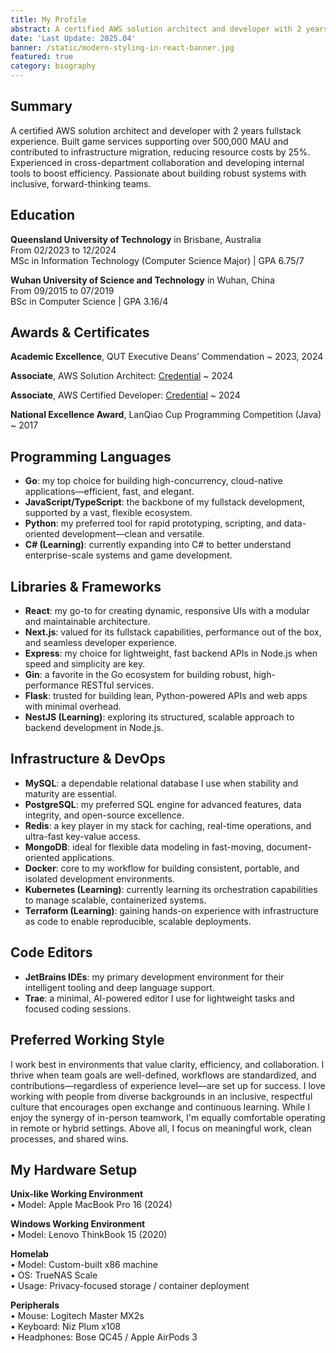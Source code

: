 ```yaml
---
title: My Profile
abstract: A certified AWS solution architect and developer with 2 years fullstack experience.
date: 'Last Update: 2025.04'
banner: /static/modern-styling-in-react-banner.jpg
featured: true
category: biography
---
```



## Summary
A certified AWS solution architect and developer with 2 years fullstack experience. Built game services supporting over 500,000 MAU and contributed to infrastructure migration, reducing resource costs by 25%. Experienced in cross-department collaboration and developing internal tools to boost efficiency. Passionate about building robust systems with inclusive, forward-thinking teams.

## Education
**Queensland University of Technology** in Brisbane, Australia  
From 02/2023 to 12/2024  
MSc in Information Technology (Computer Science Major) | GPA 6.75/7

**Wuhan University of Science and Technology** in Wuhan, China  
From 09/2015 to 07/2019  
BSc in Computer Science | GPA 3.16/4 


## Awards & Certificates

**Academic Excellence**, QUT Executive Deans’ Commendation
  ~ 2023, 2024

**Associate**, AWS Solution Architect: [Credential](https://www.credly.com/badges/8d20efe6-9220-42b6-beaa-79fc33e8f526)
  ~ 2024

**Associate**, AWS Certified Developer: [Credential](https://www.credly.com/badges/a6a64eed-74fe-412b-b691-0c9683f1ca97)
  ~ 2024

**National Excellence Award**, LanQiao Cup Programming Competition (Java)
  ~ 2017

## Programming Languages
- **Go**: my top choice for building high-concurrency, cloud-native applications—efficient, fast, and elegant.
- **JavaScript/TypeScript**: the backbone of my fullstack development, supported by a vast, flexible ecosystem.
- **Python**: my preferred tool for rapid prototyping, scripting, and data-oriented development—clean and versatile.
- **C# (Learning)**: currently expanding into C# to better understand enterprise-scale systems and game development.

## Libraries & Frameworks
- **React**: my go-to for creating dynamic, responsive UIs with a modular and maintainable architecture.
- **Next.js**: valued for its fullstack capabilities, performance out of the box, and seamless developer experience.
- **Express**: my choice for lightweight, fast backend APIs in Node.js when speed and simplicity are key.
- **Gin**: a favorite in the Go ecosystem for building robust, high-performance RESTful services.
- **Flask**: trusted for building lean, Python-powered APIs and web apps with minimal overhead.
- **NestJS (Learning)**: exploring its structured, scalable approach to backend development in Node.js.

## Infrastructure & DevOps
- **MySQL**: a dependable relational database I use when stability and maturity are essential.
- **PostgreSQL**: my preferred SQL engine for advanced features, data integrity, and open-source excellence.
- **Redis**: a key player in my stack for caching, real-time operations, and ultra-fast key-value access.
- **MongoDB**: ideal for flexible data modeling in fast-moving, document-oriented applications.
- **Docker**: core to my workflow for building consistent, portable, and isolated development environments.
- **Kubernetes (Learning)**: currently learning its orchestration capabilities to manage scalable, containerized systems.
- **Terraform (Learning)**: gaining hands-on experience with infrastructure as code to enable reproducible, scalable deployments.

## Code Editors
- **JetBrains IDEs**: my primary development environment for their intelligent tooling and deep language support.
- **Trae**: a minimal, AI-powered editor I use for lightweight tasks and focused coding sessions.

## Preferred Working Style
I work best in environments that value clarity, efficiency, and collaboration. I thrive when team goals are well-defined, workflows are standardized, and contributions—regardless of experience level—are set up for success. I love working with people from diverse backgrounds in an inclusive, respectful culture that encourages open exchange and continuous learning. While I enjoy the synergy of in-person teamwork, I'm equally comfortable operating in remote or hybrid settings. Above all, I focus on meaningful work, clean processes, and shared wins.

## My Hardware Setup
**Unix-like Working Environment**  
• Model: Apple MacBook Pro 16 (2024)

**Windows Working Environment**  
• Model: Lenovo ThinkBook 15 (2020)

**Homelab**  
• Model: Custom-built x86 machine  
• OS: TrueNAS Scale  
• Usage: Privacy-focused storage / container deployment

**Peripherals**  
• Mouse: Logitech Master MX2s  
• Keyboard: Niz Plum x108  
• Headphones: Bose QC45 / Apple AirPods 3